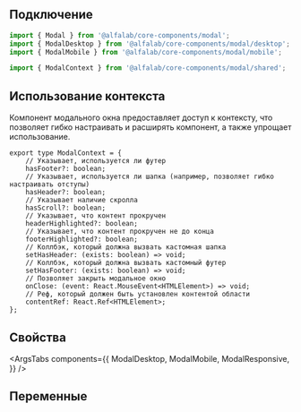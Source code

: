 
## Подключение

```jsx
import { Modal } from '@alfalab/core-components/modal';
import { ModalDesktop } from '@alfalab/core-components/modal/desktop';
import { ModalMobile } from '@alfalab/core-components/modal/mobile';

import { ModalContext } from '@alfalab/core-components/modal/shared';
```

## Использование контекста

Компонент модального окна предоставляет доступ к контексту, что позволяет гибко настраивать и расширять компонент, а также упрощает использование.

```tsx
export type ModalContext = {
    // Указывает, используется ли футер
    hasFooter?: boolean;
    // Указывает, используется ли шапка (например, позволяет гибко настраивать отступы)
    hasHeader?: boolean;
    // Указывает наличие скролла
    hasScroll?: boolean;
    // Указывает, что контент прокручен
    headerHighlighted?: boolean;
    // Указывает, что контент прокручен не до конца
    footerHighlighted?: boolean;
    // Коллбэк, который должна вызвать кастомная шапка
    setHasHeader: (exists: boolean) => void;
    // Коллбэк, который должна вызвать кастомный футер
    setHasFooter: (exists: boolean) => void;
    // Позволяет закрыть модальное окно
    onClose: (event: React.MouseEvent<HTMLElement>) => void;
    // Реф, который должен быть установлен контентой области
    contentRef: React.Ref<HTMLElement>;
};
```

## Свойства

<ArgsTabs
    components={{
        ModalDesktop,
        ModalMobile,
        ModalResponsive,
    }}
/>

## Переменные

<CssVars css={vars} />
